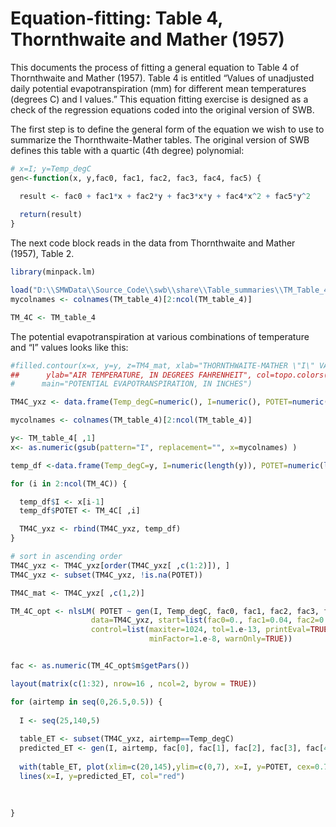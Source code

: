 Equation-fitting: Table 4, Thornthwaite and Mather (1957)
========================================================

This documents the process of fitting a general equation to Table 4 of Thornthwaite and Mather (1957). Table 4 is entitled "Values of unadjusted daily potential evapotranspiration (mm) for different mean temperatures (degrees C) and I values." This equation fitting exercise is designed as a check of the regression equations coded into the original version of SWB.

The first step is to define the general form of the equation we wish to use to summarize the Thornthwaite-Mather tables. The original version of SWB defines this table with a quartic (4th degree) polynomial:
```r
# x=I; y=Temp_degC
gen<-function(x, y,fac0, fac1, fac2, fac3, fac4, fac5) {

  result <- fac0 + fac1*x + fac2*y + fac3*x*y + fac4*x^2 + fac5*y^2
  
  return(result)
}

```

The next code block reads in the data from Thornthwaite and Mather (1957), Table 2. 


```r

library(minpack.lm) 

load("D:\\SMWData\\Source_Code\\swb\\share\\Table_summaries\\TM_Table_4\\TM_Table_4.RData")
mycolnames <- colnames(TM_table_4)[2:ncol(TM_table_4)]

TM_4C <- TM_table_4


```

The potential evapotranspiration at various combinations of temperature and "I" values looks like this:


```r

#filled.contour(x=x, y=y, z=TM4_mat, xlab="THORNTHWAITE-MATHER \"I\" VALUE",
##      ylab="AIR TEMPERATURE, IN DEGREES FAHRENHEIT", col=topo.colors(30),
#      main="POTENTIAL EVAPOTRANSPIRATION, IN INCHES")


```

```r

TM4C_yxz <- data.frame(Temp_degC=numeric(), I=numeric(), POTET=numeric() )

mycolnames <- colnames(TM_table_4)[2:ncol(TM_table_4)]

y<- TM_table_4[ ,1]
x<- as.numeric(gsub(pattern="I", replacement="", x=mycolnames) )

temp_df <-data.frame(Temp_degC=y, I=numeric(length(y)), POTET=numeric(length(y)) )

for (i in 2:ncol(TM_4C)) {

  temp_df$I <- x[i-1]
  temp_df$POTET <- TM_4C[ ,i]

  TM4C_yxz <- rbind(TM4C_yxz, temp_df)
}

# sort in ascending order
TM4C_yxz <- TM4C_yxz[order(TM4C_yxz[ ,c(1:2)]), ]
TM4C_yxz <- subset(TM4C_yxz, !is.na(POTET))

TM4C_mat <- TM4C_yxz[ ,c(1,2)]

TM_4C_opt <- nlsLM( POTET ~ gen(I, Temp_degC, fac0, fac1, fac2, fac3, fac4, fac5), 
                  data=TM4C_yxz, start=list(fac0=0., fac1=0.04, fac2=0.02, fac3=0.05, fac4=0.01, fac5=0.01),
                  control=list(maxiter=1024, tol=1.e-13, printEval=TRUE, 
                               minFactor=1.e-8, warnOnly=TRUE))


fac <- as.numeric(TM_4C_opt$m$getPars())

```


```r

layout(matrix(c(1:32), nrow=16 , ncol=2, byrow = TRUE))

for (airtemp in seq(0,26.5,0.5)) {
  
  I <- seq(25,140,5)
  
  table_ET <- subset(TM4C_yxz, airtemp==Temp_degC)
  predicted_ET <- gen(I, airtemp, fac[0], fac[1], fac[2], fac[3], fac[4], fac[5])
  
  with(table_ET, plot(xlim=c(20,145),ylim=c(0,7), x=I, y=POTET, cex=0.7) )
  lines(x=I, y=predicted_ET, col="red")
  
  
  
}


```
